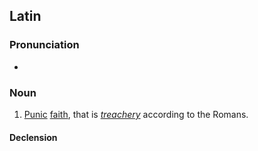 ==Latin==

===Pronunciation===
* {{la-IPA|fidēs Pūnica}}

===Noun===
{{la-noun|[[fidēs]] [[Punicus|Pūnica]]|fideī Pūnicae|f|fifth}}

# {{lb|la|idiomatic}} [[Punic]] [[faith]], that is ''[[treachery]]'' according to the Romans.

====Declension====
{{la-decl-multi|fid<5> Pūnic<1&2>|g=f|num=sg|title=<5> noun with <1&2> adjective.}}